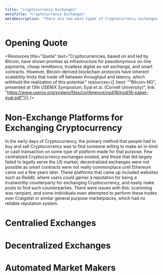 ```yaml
---
title: "cryptocurrency Exchanges"
metaTitle: "Cryptocurrency Exchanges"
metaDescription: "There are two main types of Cryptocurrency exchanges: decentralized, and centralized. There are a few alternatives, however, including automated market makers, and crypto exchange platforms."
---
```

# Opening Quote
<Resources title="Quote" text="Cryptocurrencies, based on and led by Bitcoin, have shown promise as infrastructure for pseudonymous on-line payments, cheap remittance, trustless digital as-set exchange, and smart contracts.  However, Bitcoin-derived blockchain protocols have inherent scalability limits that trade off between throughput and latency, which withhold the realization of this potential." resources={[ {text: "“Bitcoin-NG”, presented at 13th USENIX Symposium, Eyal et al. (Cornell University)", link: "https://www.usenix.org/system/files/conference/nsdi16/nsdi16-paper-eyal.pdf"}]} />

# Non-Exchange Platforms for Exchanging Cryptocurrency
In the early days of Cryptocurrency, the primary method that people had to buy and sell Cryptocurrency was to find someone willing to make an in-kind or cash transaction on some type of platform made for that purpose. Few centralized Cryptocurrency exchanges existed, and those that did largely failed to legally serve the US market; decentralized exchanges were not possible as smart contracts were not really commonplace until Ethereum came out a few years later. These platforms that came up included websites such as Reddit, where users could garner a reputation for being a trustworthy counterparty for exchanging Cryptocurrency, and easily make posts to find such counterparties. There were issues with this: scamming was rampant, and some individuals even attempted to perform these trades over Craigslist or similar general purpose marketplaces, which had no reliable reputation system.

# Centralied Exchanges


# Decentralized Exchanges


# Automated Market Makers
